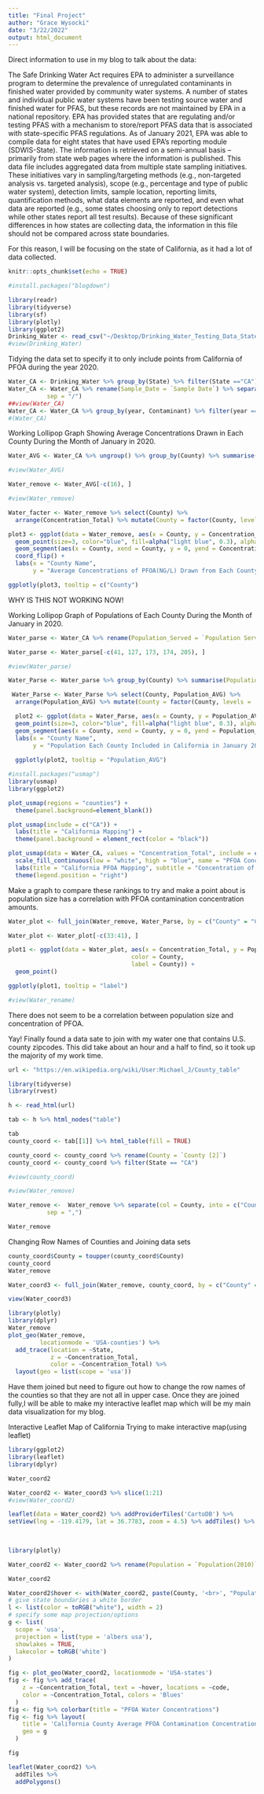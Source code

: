 ```yaml
---
title: "Final Project"
author: "Grace Wysocki"
date: "3/22/2022"
output: html_document
---
```


Direct information to use in my blog to talk about the data: 

The Safe Drinking Water Act requires EPA to administer a surveillance program to determine the prevalence of unregulated contaminants in finished water provided by community water systems. A number of states and individual public water systems have been testing source water and finished water for PFAS, but these records are not maintained by EPA in a national repository. EPA has provided states that are regulating and/or testing PFAS with a mechanism to store/report PFAS data that is associated with state-specific PFAS regulations. As of January 2021, EPA was able to compile data for eight states that have used EPA’s reporting module (SDWIS-State). The information is retrieved on a semi-annual basis – primarily from state web pages where the information is published. This data file includes aggregated data from multiple state sampling initiatives. These initiatives vary in sampling/targeting methods (e.g., non-targeted analysis vs. targeted analysis), scope (e.g., percentage and type of public water system), detection limits, sample location, reporting limits, quantification methods, what data elements are reported, and even what data are reported (e.g., some states choosing only to report detections while other states report all test results). Because of these significant differences in how states are collecting data, the information in this file should not be compared across state boundaries.

For this reason, I will be focusing on the state of California, as it had a lot of data collected.  


```r
knitr::opts_chunk$set(echo = TRUE)
```

```r
#install.packages("blogdown")
```

```r
library(readr)
library(tidyverse)
library(sf)
library(plotly)
library(ggplot2)
Drinking_Water <- read_csv("~/Desktop/Drinking_Water_Testing_Data_State_01-03-2022_0.csv")
#view(Drinking_Water)
```

Tidying the data set to specify it to only include points from California of PFOA during the year 2020.
```r
Water_CA <- Drinking_Water %>% group_by(State) %>% filter(State =="CA")
Water_CA <- Water_CA %>% rename(Sample_Date = `Sample Date`) %>% separate(col = Sample_Date, into = c("month", "day", "year"), 
           sep = "/") 
##view(Water_CA)
Water_CA <- Water_CA %>% group_by(year, Contaminant) %>% filter(year == 2020) %>% filter(Contaminant == "PFOA") 
#(Water_CA)
```

Working Lollipop Graph Showing Average Concentrations Drawn in Each County During the Month of January in 2020.
```r

Water_AVG <- Water_CA %>% ungroup() %>% group_by(County) %>% summarise(Concentration_Total = mean(Concentration)) %>% filter(Concentration_Total > 2) %>% arrange(desc(Concentration_Total)) 

#view(Water_AVG)

Water_remove <- Water_AVG[-c(16), ]

#view(Water_remove)

Water_facter <- Water_remove %>% select(County) %>%
  arrange(Concentration_Total) %>% mutate(County = factor(County, levels = .$County)) 

plot3 <- ggplot(data = Water_remove, aes(x = County, y = Concentration_Total)) +
  geom_point(size=3, color="blue", fill=alpha("light blue", 0.3), alpha=0.7, shape=21, stroke=1) + 
  geom_segment(aes(x = County, xend = County, y = 0, yend = Concentration_Total)) +
  coord_flip() +
  labs(x = "County Name", 
       y = "Average Concentrations of PFOA(NG/L) Drawn from Each County in January 2020")

ggplotly(plot3, tooltip = c("County")

```
WHY IS THIS NOT WORKING NOW!


Working Lollipop Graph of Populations of Each County During the Month of January in 2020.
```r
Water_parse <- Water_CA %>% rename(Population_Served = `Population Served`) %>% mutate(Population_Served = parse_number(Population_Served)) 

Water_parse <- Water_parse[-c(41, 127, 173, 174, 205), ]

#view(Water_parse)

Water_Parse <- Water_parse %>% group_by(County) %>% summarise(Population_AVG = mean(Population_Served)) %>% arrange(desc(Population_AVG))

 Water_Parse <- Water_Parse %>% select(County, Population_AVG) %>%
  arrange(Population_AVG) %>% mutate(County = factor(County, levels = .$County)) 

  plot2 <- ggplot(data = Water_Parse, aes(x = County, y = Population_AVG)) +
  geom_point(size=3, color="blue", fill=alpha("light blue", 0.3), alpha=0.7, shape=21, stroke=1) + 
  geom_segment(aes(x = County, xend = County, y = 0, yend = Population_AVG)) + coord_flip() +
  labs(x = "County Name", 
       y = "Population Each County Included in California in January 2020")
  
  ggplotly(plot2, tooltip = "Population_AVG")

```


```r

#install.packages("usmap")
library(usmap) 
library(ggplot2) 

plot_usmap(regions = "counties") + 
  theme(panel.background=element_blank())

plot_usmap(include = c("CA")) +
  labs(title = "California Mapping") +
  theme(panel.background = element_rect(color = "black"))

plot_usmap(data = Water_CA, values = "Concentration_Total", include = c("CA"), color = "blue") + 
  scale_fill_continuous(low = "white", high = "blue", name = "PFOA Concentration", label = scales::comma) + 
  labs(title = "California PFOA Mapping", subtitle = "Concentration of PFOA Water Contamination for California Counties in 2020") +
  theme(legend.position = "right")

```



Make a graph to compare these rankings to try and make a point about is population size has a correlation with PFOA contamination concentration amounts.
```r

Water_plot <- full_join(Water_remove, Water_Parse, by = c("County" = "County"))

Water_plot <- Water_plot[-c(33:41), ]

plot1 <- ggplot(data = Water_plot, aes(x = Concentration_Total, y = Population_AVG,
                                   color = County,      
                                   label = County)) +
  geom_point()

ggplotly(plot1, tooltip = "label")

#view(Water_rename)
```
There does not seem to be a correlation between population size and concentration of PFOA.

Yay! Finally found a data sate to join with my water one that contains U.S. county zipcodes. This did take about an hour and a half to find, so it took up the majority of my work time. 
```r
url <- "https://en.wikipedia.org/wiki/User:Michael_J/County_table"

library(tidyverse)
library(rvest)

h <- read_html(url)

tab <- h %>% html_nodes("table")

tab
county_coord <- tab[[1]] %>% html_table(fill = TRUE)

county_coord <- county_coord %>% rename(County = `County [2]`)
county_coord <- county_coord %>% filter(State == "CA")

#view(county_coord)

#view(Water_remove)

Water_remove <-  Water_remove %>% separate(col = County, into = c("County", "State"), 
           sep = ",")

Water_remove
```

Changing Row Names of Counties and Joining data sets
```r
county_coord$County = toupper(county_coord$County)
county_coord
Water_remove

Water_coord3 <- full_join(Water_remove, county_coord, by = c("County" = "County"), copy = TRUE)

view(Water_coord3)

```

```r
library(plotly)
library(dplyr)
Water_remove
plot_geo(Water_remove,
         locationmode = 'USA-counties') %>% 
  add_trace(location = ~State,
            z = ~Concentration_Total,
            color = ~Concentration_Total) %>% 
  layout(geo = list(scope = 'usa'))
```


Have them joined but need to figure out how to change the row names of the counties so that they are not all in upper case. Once they are joined fully,I will be able to make my interactive leaflet map which will be my main data visualization for my blog.

Interactive Leaflet Map of California
Trying to make interactive map(using leaflet)

```r
library(ggplot2)
library(leaflet)
library(dplyr)

Water_coord2

Water_coord2 <- Water_coord3 %>% slice(1:21)
#view(Water_coord2)

leaflet(data = Water_coord2) %>% addProviderTiles('CartoDB') %>%
setView(lng = -119.4179, lat = 36.7783, zoom = 4.5) %>% addTiles() %>% addMarkers(lng = ~Longitude,
                                                                                  lat = ~ Latitude,
                                                                                  label = ~County)

```


```r
library(plotly)

Water_coord2 <- Water_coord2 %>% rename(Population = `Population(2010)`)

Water_coord2

Water_coord2$hover <- with(Water_coord2, paste(County, '<br>', "Population", Population, "Average PFAO Concentration", Concentration_Total, "<br>"))
# give state boundaries a white border
l <- list(color = toRGB("white"), width = 2)
# specify some map projection/options
g <- list(
  scope = 'usa',
  projection = list(type = 'albers usa'),
  showlakes = TRUE,
  lakecolor = toRGB('white')
)

fig <- plot_geo(Water_coord2, locationmode = 'USA-states')
fig <- fig %>% add_trace(
    z = ~Concentration_Total, text = ~hover, locations = ~code,
    color = ~Concentration_Total, colors = 'Blues'
  )
fig <- fig %>% colorbar(title = "PFOA Water Concentrations")
fig <- fig %>% layout(
    title = 'California County Average PFOA Contamination Concentrations in January of 2020',
    geo = g
  )

fig
```

```r
leaflet(Water_coord2) %>% 
  addTiles %>%
  addPolygons()
```


